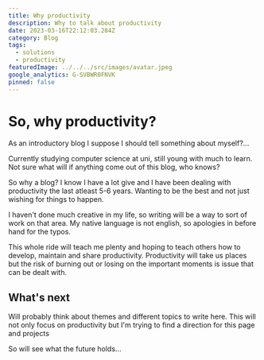 ```yaml
---
title: Why productivity
description: Why to talk about productivity
date: 2023-03-16T22:12:03.284Z
category: Blog
tags:
  - solutions
  - productivity
featuredImage: ../../../src/images/avatar.jpeg
google_analytics: G-SVBWR0FNVK
pinned: false
---
```



# So, why productivity?

As an introductory blog I suppose I should tell something about myself?...

Currently studying computer science at uni, still young with much to learn. Not sure what will if anything come out of this blog, who knows?

So why a blog? I know I have a lot give and I have been dealing with productivity the last atleast 5-6 years. Wanting to be the best and not just wishing for things to happen.

I haven't done much creative in my life, so writing will be a way to sort of work on that area. My native language is not english, so apologies in before hand for the typos.

This whole ride will teach me plenty and hoping to teach others how to develop, maintain and share productivity. Productivity will take us places but the risk of burning out or losing on the important moments is issue that can be dealt with.

## What's next

Will probably think about themes and different topics to write here. This will not only focus on productivity but I'm trying to find a direction for this page and projects

So will see what the future holds...